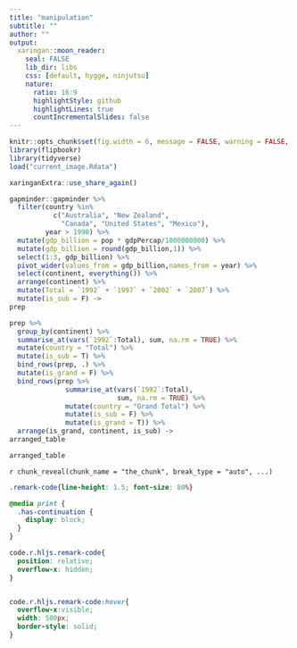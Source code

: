 ```yaml
---
title: "manipulation"
subtitle: ""
author: ""
output:
  xaringan::moon_reader:
    seal: FALSE
    lib_dir: libs
    css: [default, hygge, ninjutsu]
    nature:
      ratio: 16:9
      highlightStyle: github
      highlightLines: true
      countIncrementalSlides: false
---
```




```r
knitr::opts_chunk$set(fig.width = 6, message = FALSE, warning = FALSE, comment = "", cache = F)
library(flipbookr)
library(tidyverse)
load("current_image.Rdata")
```


```r
xaringanExtra::use_share_again()
```


```r
gapminder::gapminder %>% 
  filter(country %in% 
           c("Australia", "New Zealand", 
             "Canada", "United States", "Mexico"),
         year > 1990) %>% 
  mutate(gdp_billion = pop * gdpPercap/1000000000) %>% 
  mutate(gdp_billion = round(gdp_billion,1)) %>% 
  select(1:3, gdp_billion) %>% 
  pivot_wider(values_from = gdp_billion,names_from = year) %>% 
  select(continent, everything()) %>% 
  arrange(continent) %>% 
  mutate(Total = `1992` + `1997` + `2002` + `2007`) %>% 
  mutate(is_sub = F) ->
prep

prep %>% 
  group_by(continent) %>% 
  summarise_at(vars(`1992`:Total), sum, na.rm = TRUE) %>% 
  mutate(country = "Total") %>% 
  mutate(is_sub = T) %>% 
  bind_rows(prep, .) %>% 
  mutate(is_grand = F) %>% 
  bind_rows(prep %>% 
              summarise_at(vars(`1992`:Total), 
                           sum, na.rm = TRUE) %>% 
              mutate(country = "Grand Total") %>% 
              mutate(is_sub = F) %>% 
              mutate(is_grand = T)) %>% 
  arrange(is_grand, continent, is_sub) ->
arranged_table

arranged_table
```

`r chunk_reveal(chunk_name = "the_chunk", break_type = "auto", ...)`



```css
.remark-code{line-height: 1.5; font-size: 80%}

@media print {
  .has-continuation {
    display: block;
  }
}

code.r.hljs.remark-code{
  position: relative;
  overflow-x: hidden;
}


code.r.hljs.remark-code:hover{
  overflow-x:visible;
  width: 500px;
  border-style: solid;
}
```

